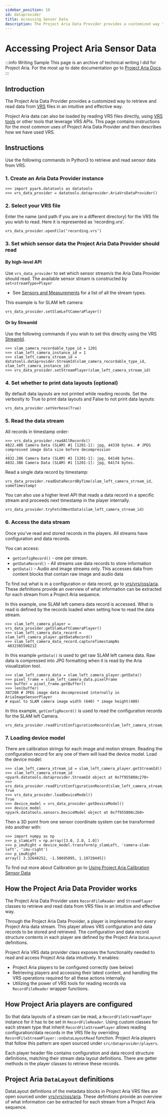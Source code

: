 ```yaml
---
sidebar_position: 10
id: dataprovider
title: Accessing Sensor Data
description: The Project Aria Data Provider provides a customized way to retrieve and read data from [VRS](aria-vrs.mdx) files in an intuitive and effective way.
---
```


# Accessing Project Aria Sensor Data

:::info Writing Sample
This page is an archive of technical writing I did for Project Aria. For the most up to date documentation go to [Project Aria Docs](https://facebookresearch.github.io/projectaria_tools/docs/intro).
:::

## Introduction

The Project Aria Data Provider provides a customized way to retrieve and read data from [VRS](aria-vrs.mdx) files in an intuitive and effective way.

Project Aria data can also be loaded by reading VRS files directly, using [VRS tools](https://facebookresearch.github.io/vrs/) or other tools that leverage VRS APIs. This page contains instructions for the most common uses of Project Aria Data Provider and then describes how we have used VRS.

## Instructions

Use the following commands in Python3 to retrieve and read sensor data from VRS.

### 1. Create an Aria Data Provider instance

```
>>> import pyark.datatools as datatools
>>> vrs_data_provider = datatools.dataprovider.AriaVrsDataProvider()
```

### 2. Select your VRS file

Enter the name (and path if you are in a different directory) for the VRS file you wish to read. Here it is represented as ‘recording.vrs’.

```
vrs_data_provider.openFile(‘recording.vrs’)
```

### 3. Set which sensor data the Project Aria Data Provider should read

#### By high-level API

Use `vrs_data_provider` to set which sensor stream/s the Aria Data Provider should read. The available sensor stream is constructed by `set`*`<streamType>`*`Player`

* See [Sensors and Measurements](sensors-measurements.mdx) for a list of all the stream types.

This example is for SLAM left camera:

```
vrs_data_provider.setSlamLeftCameraPlayer()
```

#### Or by StreamId

Use the following commands if you wish to set this directly using the VRS [StreamId](https://github.com/facebookresearch/vrs/tree/main/vrs).

```
>>> slam_camera_recordable_type_id = 1201
>>> slam_left_camera_instance_id = 1
>>> slam_left_camera_stream_id = datatools.dataprovider.StreamId(slam_camera_recordable_type_id, slam_left_camera_instance_id)
>>> vrs_data_provider.setStreamPlayer(slam_left_camera_stream_id)
```

### 4.  Set whether to print data layouts (optional)

By default data layouts are not printed while reading records. Set the verbosity to True to print data layouts and False to not print data layouts:

```
vrs_data_provider.setVerbose(True)
```

### 5. Read the data stream

All records in timestamp order:

```
>>> vrs_data_provider.readAllRecords()
4822.486 Camera Data (SLAM) #1 [1201-1]: jpg, 44338 bytes. # JPEG compressed image data size before decompression
...
4832.286 Camera Data (SLAM) #1 [1201-1]: jpg, 64148 bytes.
4832.386 Camera Data (SLAM) #1 [1201-1]: jpg, 64174 bytes.
```

Read a single data record by timestamp:

```
vrs_data_provider.readDataRecordByTime(slam_left_camera_stream_id, someTimestamp)
```

You can also use a higher level API that reads a data record in a specific stream and proceeds next timestamp in the player internally.

```
vrs_data_provider.tryFetchNextData(slam_left_camera_stream_id)
```

### 6. Access the data stream

Once you’ve read and stored records in the players. All streams have configuration and data records.

You can access:

* `getConfigRecord()` -  one per stream.
* `getDataRecord()` - All streams use data records to store information
* `getData()` - Audio and image streams only. This accesses data from content blocks that contain raw image and audio data

To find out what is in a configuration or data record, go to [vrs/vrs/oss/aria](https://github.com/facebookresearch/vrs/tree/main/vrs/oss/aria). These definitions provide an overview of what information can be extracted for each stream from a Project Aria sequence.

In this example, one SLAM left camera data record is accessed. What is read is defined by the records loaded when setting how to read the data stream.

```
>>> slam_left_camera_player = vrs_data_provider.getSlamLeftCameraPlayer()
>>> slam_left_camera_data_record = slam_left_camera_player.getDataRecord()
>>> slam_left_camera_data_record.captureTimestampNs
 4832385508212
```

In this example  `getData()`  is used to get raw SLAM left camera data. Raw data is compressed into JPG formatting when it is read by the Aria visualization tool.

```
>>> slam_left_camera_data = slam_left_camera_player.getData()
>>> pixel_frame = slam_left_camera_data.pixelFrame
>>> buffer = pixel_frame.getBuffer()
>>> len(buffer)
307200 # JPEG image data decompressed internally in AriaImageSensorPlayer
# equal to SLAM camera image width (640) * image height(480)
```

In this example, `getConfigRecord()` is used to read the configuration records for the SLAM left Camera.

```
vrs_data_provider.readFirstConfigurationRecord(slam_left_camera_stream_id)
```

### 7. Loading device model

There are calibration strings for each image and motion stream. Reading the configuration record for any one of them will load the device model. Load the device model:

```
>>> slam_left_camera_stream_id = slam_left_camera_player.getStreamId()
>>> slam_left_camera_stream_id
<pyark.datatools.dataprovider.StreamId object at 0x7f955808c270>
>>> vrs_data_provider.readFirstConfigurationRecord(slam_left_camera_stream_id)
True
>>> vrs_data_provider.loadDeviceModel()
True
>>> device_model = vrs_data_provider.getDeviceModel()
>>> device_model
<pyark.datatools.sensors.DeviceModel object at 0x7f955808c2b0>
```

Then a 3D point from one sensor coordinate system can be transformed into another with:

```
>>> import numpy as np
>>> p_slamLeft = np.array([3.0, 2.0, 1.0])
>>> p_imuRight = device_model.transform(p_slamLeft, 'camera-slam-left', 'imu-right')
>>> p_imuRight
array([ 3.32648252, -1.50695095, 1.10720445])
```

To find out more about Calibration go to [Using Project Aria Calibration Sensor Data](calibration.mdx)

## How the Project Aria Data Provider works

The Project Aria Data Provider uses  `RecordFileReader` and `StreamPlayer` classes to retrieve and read data from VRS files in an intuitive and effective way.

Through the Project Aria Data Provider, a player is implemented for every Project Aria data stream. This player allows VRS configuration and data records to be stored and retrieved. The configuration and data record structure contents in each player are defined by the Project Aria `DataLayout` definitions.

Project Aria VRS data provider class exposes the functionality needed to read and access Project Aria data intuitively. It enables:

* Project Aria players to be configured correctly (see below)
* Retrieving players and accessing their latest content, and handling the VRS operations required for all these actions internally.
* Utilizing the power of VRS tools for reading records via `RecordFileReader` wrapper functions.

## How Project Aria players are configured

So that data layouts of a stream can be read, a `RecordFileStreamPlayer` instance for it has to be set in `RecordFileReader`. Using custom classes for each stream type that inherit `RecordFileStreamPlayer` allows reading configuration/data records in the VRS file by overriding `RecordFileStreamPlayer::onDataLayoutRead` function. Project Aria players that follow this pattern are open sourced under `src/dataprovider/players`.

Each player header file contains configuration and data record structure definitions, matching their stream data layout definitions. There are getter methods in the player classes to retrieve these records.

## Project Aria `DataLayout` definitions

DataLayout definitions of the metadata blocks in Project Aria VRS files are open sourced under [vrs/vrs/oss/aria](https://github.com/facebookresearch/vrs/tree/main/vrs/oss/aria). These definitions provide an overview of what information can be extracted for each stream from a Project Aria sequence.
